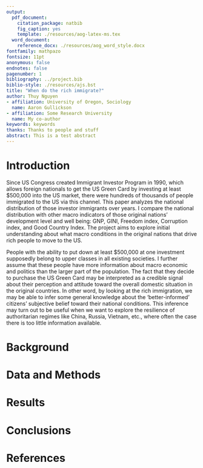 ```yaml
---
output:
  pdf_document:
    citation_package: natbib
    fig_caption: yes
    template: ./resources/aog-latex-ms.tex
  word_document:
    reference_docx: ./resources/aog_word_style.docx
fontfamily: mathpazo
fontsize: 11pt
anonymous: false
endnotes: false
pagenumber: 1
bibliography: ../project.bib
biblio-style: ./resources/ajs.bst
title: "When do the rich immigrate?"
author: Thuy Nguyen
- affiliation: University of Oregon, Sociology
  name: Aaron Gullickson
- affiliation: Some Research University
  name: My co-author
keywords: keywords
thanks: Thanks to people and stuff
abstract: This is a test abstract
---
```


# Introduction

Since US Congress created Immigrant Investor Program in 1990, which allows foreign nationals to get the US Green Card by investing at least $500,000 into the US market, there were hundreds of thousands of people immigrated to the US via this channel. This paper analyzes the national distribution of those investor immigrants over years. I compare the national distribution with other macro indicators of those original nations’ development level and well being: GNP, GINI, Freedom index, Corruption index, and Good Country Index. The project aims to explore initial understanding about what macro conditions in the original nations that drive rich people to move to the US.

People with the ability to put down at least $500,000 at one investment supposedly belong to upper classes in all existing societies. I further assume that these people have more information about macro economic and politics than the larger part of the population. The fact that they decide to purchase the US Green Card may be interpreted as a credible signal about their perception and attitude toward the overall domestic situation in the original countries. In other word, by looking at the rich immigration, we may be able to infer some general knowledge about the ‘better-informed’ citizens’ subjective belief toward their national conditions. This inference may turn out to be useful when we want to explore the resilience of authoritarian regimes like China, Russia, Vietnam, etc., where often the case there is too little information available. 


# Background

# Data and Methods

# Results

# Conclusions

# References
